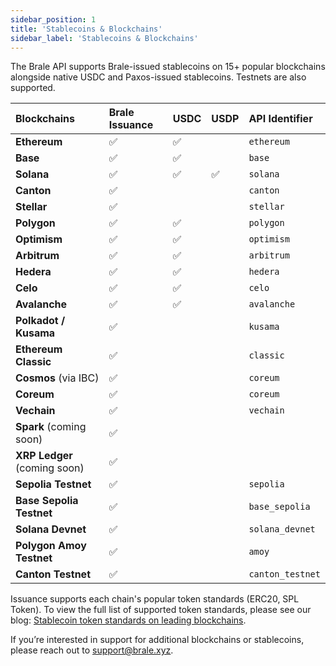 ```yaml
---
sidebar_position: 1
title: 'Stablecoins & Blockchains'
sidebar_label: 'Stablecoins & Blockchains'
---
```


<p class="intro-subheading">
  The Brale API supports Brale-issued stablecoins on 15+ popular blockchains alongside native USDC
  and Paxos-issued stablecoins. Testnets are also supported.
</p>

| Blockchains                  | Brale Issuance | USDC | USDP | API Identifier   |
| :--------------------------- | :------------- | :--- | :--- | :--------------- |
| **Ethereum**                 | ✅             | ✅   |      | `ethereum`       |
| **Base**                     | ✅             | ✅   |      | `base`           |
| **Solana**                   | ✅             | ✅   | ✅   | `solana`         |
| **Canton**                   | ✅             |      |      | `canton`         |
| **Stellar**                  | ✅             |      |      | `stellar`        |
| **Polygon**                  | ✅             | ✅   |      | `polygon`        |
| **Optimism**                 | ✅             | ✅   |      | `optimism`       |
| **Arbitrum**                 | ✅             | ✅   |      | `arbitrum`       |
| **Hedera**                   | ✅             | ✅   |      | `hedera`         |
| **Celo**                     | ✅             | ✅   |      | `celo`           |
| **Avalanche**                | ✅             | ✅   |      | `avalanche`      |
| **Polkadot / Kusama**        | ✅             |      |      | `kusama`         |
| **Ethereum Classic**         | ✅             |      |      | `classic`        |
| **Cosmos** (via IBC)         | ✅             |      |      | `coreum`         |
| **Coreum**                   | ✅             |      |      | `coreum`         |
| **Vechain**                  | ✅             |      |      | `vechain`        |
| **Spark** (coming soon)      | ✅             |      |      |                  |
| **XRP Ledger** (coming soon) | ✅             |      |      |                  |
| **Sepolia Testnet**          | ✅             |      |      | `sepolia`        |
| **Base Sepolia Testnet**     | ✅             |      |      | `base_sepolia`   |
| **Solana Devnet**            | ✅             |      |      | `solana_devnet`  |
| **Polygon Amoy Testnet**     | ✅             |      |      | `amoy`           |
| **Canton Testnet**           | ✅             |      |      | `canton_testnet` |

Issuance supports each chain's popular token standards (ERC20, SPL Token). To view the full list of supported token standards, please see our blog: [Stablecoin token standards on leading blockchains](https://brale.xyz/blog/stablecoin-token-standards-on-leading-blockchains).

If you’re interested in support for additional blockchains or stablecoins, please reach out to support@brale.xyz.
